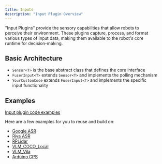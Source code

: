 ```yaml
---
title: Inputs
description: "Input Plugin Overview"
---
```


"Input Plugins" provide the sensory capabilities that allow robots to perceive their environment. These plugins capture, process, and format various types of input data, making them available to the robot's core runtime for decision-making.

## Basic Architecture

- `Sensor<T>` is the base abstract class that defines the core interface
- `FuserInput<T>` extends `Sensor<T>` and implements the polling mechanism
- `YourCustomCode` extends `FuserInput<T>` and implements the specific input functionality

## Examples

[Input plugin code examples](https://github.com/OpenmindAGI/OM1/blob/main/src/inputs/plugins)

Here are a few examples for you to reuse and build on:

- [Google ASR](https://github.com/OpenmindAGI/OM1/blob/main/src/inputs/plugins/google_asr.py)
- [Riva ASR](https://github.com/OpenmindAGI/OM1/blob/main/src/inputs/plugins/riva_asr.py)
- [RPLidar](https://github.com/OpenmindAGI/OM1/blob/main/src/inputs/plugins/rplidar.py)
- [VLM_COCO_Local](https://github.com/OpenmindAGI/OM1/blob/main/src/inputs/plugins/vlm_coco_local.py)
- [VLM_Vila](https://github.com/OpenmindAGI/OM1/blob/main/src/inputs/plugins/vlm_vila.py)
- [Arduino GPS](https://github.com/OpenmindAGI/OM1/blob/main/src/inputs/plugins/gps_mag_serial_reader.py)